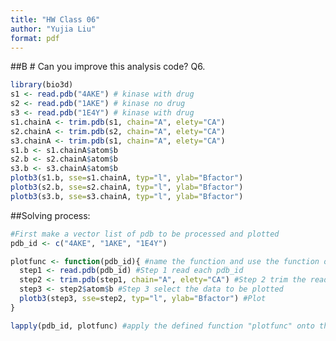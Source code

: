 ```yaml
---
title: "HW Class 06"
author: "Yujia Liu"
format: pdf
---
```



##B
# Can you improve this analysis code? Q6.

```r

library(bio3d)
s1 <- read.pdb("4AKE") # kinase with drug
s2 <- read.pdb("1AKE") # kinase no drug
s3 <- read.pdb("1E4Y") # kinase with drug
s1.chainA <- trim.pdb(s1, chain="A", elety="CA")
s2.chainA <- trim.pdb(s2, chain="A", elety="CA")
s3.chainA <- trim.pdb(s1, chain="A", elety="CA")
s1.b <- s1.chainA$atom$b
s2.b <- s2.chainA$atom$b
s3.b <- s3.chainA$atom$b
plotb3(s1.b, sse=s1.chainA, typ="l", ylab="Bfactor")
plotb3(s2.b, sse=s2.chainA, typ="l", ylab="Bfactor")
plotb3(s3.b, sse=s3.chainA, typ="l", ylab="Bfactor")
```

##Solving process:

```r
#First make a vector list of pdb to be processed and plotted
pdb_id <- c("4AKE", "1AKE", "1E4Y")
```



```r
plotfunc <- function(pdb_id){ #name the function and use the function on pdb_id
  step1 <- read.pdb(pdb_id) #Step 1 read each pdb_id
  step2 <- trim.pdb(step1, chain="A", elety="CA") #Step 2 trim the read pdb in step 1
  step3 <- step2$atom$b #Step 3 select the data to be plotted
  plotb3(step3, sse=step2, typ="l", ylab="Bfactor") #Plot
}
```


```r
lapply(pdb_id, plotfunc) #apply the defined function "plotfunc" onto the vector list of pdb_id
```
